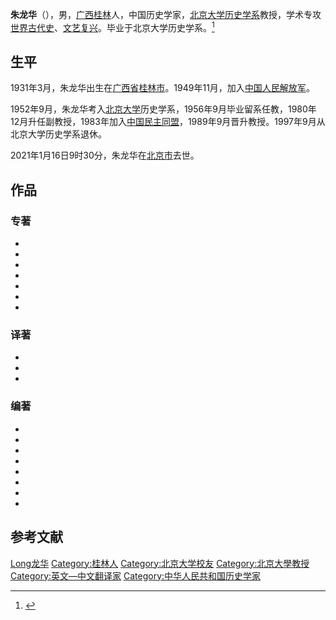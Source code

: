 {{Infobox person
| 图像       = 
| 图像说明   = 
| 姓名       = 朱龙华
| 英文名     = 
| 本名       = 
| 出生日期   = 1931年3月
| 出生地     = {{ROC}}[[廣西省_(中華民國)|广西省]][[桂林市|桂林市]]
| 死亡日期   = {{death date and age|2021|01|16|1931|03}}
| 死亡地     = {{PRC}}[[北京市|北京市]]
| 政党       = [[中国民主同盟|中国民主同盟]]
| 政治运动   = 
| 别名       = 
| 种族       = 汉族
| 母校       = [[北京大学|北京大学]]历史学系
| 职业       = 教授、历史学家、翻译家
| 活跃时期   = 
| 组织       = 
| 机构       = 
| 研究领域   = 世界古代史<br>文艺复兴
| 知名于     = 
| 知名作品   = 
| 宗教信仰   = 
| 配偶       = <!--{{marriage|姓名|年份}} -->
| 子女       = 
| 父母       = 
| 亲属       = 
| 受影响于   = 
| 影响于     = 
| 获奖       = <!--  {{Awards|award= |year= |title= }} -->
| 网站       = <!-- {{URL| }} -->
}}
'''朱龙华'''（{{bd|1931年|3月|2021年|1月16日|catIdx=Zhu朱龙华}}），男，[[廣西省_(中華民國)|广西]][[桂林市|桂林]]人，中国历史学家，[[北京大学历史学系|北京大学历史学系]]教授，学术专攻[[世界历史|世界古代史]]、[[文艺复兴|文艺复兴]]。毕业于北京大学历史学系。<ref>{{cite web |title=历史学家、北京大学教授朱龙华先生逝世，享年90岁 |url=https://www.sohu.com/a/445156290_501405 |work=搜狐 |accessdate=2021-01-19 |date=2021-01-18 |archive-date=2021-01-22 |archive-url=https://web.archive.org/web/20210122232649/https://www.sohu.com/a/445156290_501405 |dead-url=no }}</ref>

== 生平 ==
1931年3月，朱龙华出生在[[廣西省_(中華民國)|广西省]][[桂林市|桂林市]]。1949年11月，加入[[中国人民解放军|中国人民解放军]]。

1952年9月，朱龙华考入[[北京大学|北京大学]]历史学系，1956年9月毕业留系任教，1980年12月升任副教授，1983年加入[[中国民主同盟|中国民主同盟]]，1989年9月晋升教授。1997年9月从北京大学历史学系退休。

2021年1月16日9时30分，朱龙华在[[北京市|北京市]]去世。

== 作品 ==
=== 专著 ===
* {{cite book |title=《意大利文化》 |date=2012-04-01 |publisher=上海社会科学院出版社 |location=上海市 |isbn=9787552000153}}
* {{cite book |title=《意大利文艺复兴的起源与模式》 |date=2000-01-01 |publisher=人民出版社 |location=北京市 |isbn=9787010040257}}
* {{cite book |title=《罗马文化》 |date=2012-12-01 |publisher=上海社会科学院出版社 |location=上海市 |isbn=9787552001785}}
* {{cite book |title=《艺术通史：文艺复兴以前的艺术》 |publisher=上海社会科学院出版社 |location=上海市 |date=2014-01-01 |isbn=9787552004076}}
* {{cite book |title=《世界历史（上古部分）》 |date=2000-01-01 |publisher=北京大学出版社 |location=北京市 |isbn=9787301016350}}
* {{cite book |title=《古代世界史参考图集》 |date=1960-06-01 |publisher=人民教育出版社 |location=北京市 |isbn=9788863306132}}
* {{cite book |author1=朱龙华 |author2=王素色 |author3=赵立行 |title=《欧洲文艺复兴史:艺术卷》 |date=2008-03-01 |publisher=人民出版社 |location=北京市 |isbn=9787010066929}}

=== 译著 ===
* {{cite book |author1=坚尼·布鲁克尔 |title=《文艺复兴时期的佛罗伦萨》 |date=1985-03-01 |publisher=三联书店 |location=上海市}}
* {{cite book |author1=N·G·L·哈蒙德 |title=《希腊史》 |date=2016-03-01 |publisher=商务印书馆 |location=北京市 |isbn=9787100116237}}
* {{cite book |author1=威廉·希克林·普列斯科特 |title=《墨西哥征服史》 |date=1965-05-01 |publisher=商务印书馆 |location=北京市}}

=== 编著 ===
* {{cite book |title=《千古名城巴比伦》 |date=1982-09-01 |publisher=商务印书馆 |location=北京市 |isbn=9788849363579}}
* {{cite book |title=《朱荫龙诗文集》 |date=2018-09-01 |publisher=广西师范大学出版社 |location=广西壮族自治区 |isbn=9787559801272}}
* {{cite book |title=《外国历史故事》 |date=2000-01-01 |publisher=中国少年儿童出版社 |location=北京市 |isbn=9788907372499}}
* {{cite book |title=《杰出的雕刻家米开朗琪罗》 |date=2000-01-01 |publisher=商务印书馆 |location=北京市 |isbn=9788904252503}}
* {{cite book |title=《叩问丛林：玛雅文明探秘》 |date=2000-04-01 |publisher=云南人民出版社 |location=云南省昆明市 |isbn=9787222027343}}
* {{cite book |title=《中外历史故事》 |date=2012-01-01 |publisher=吉林出版集团有限责任公司 |location=吉林省吉林市 |isbn=9787546308166}}
* {{cite book |title=《文化探索之旅：走遍埃及》 |date=2000-01-01 |publisher=云南人民出版社 |location=云南省昆明市 |isbn=9787222031357}}
* {{cite book |editor1=朱龙华 |editor2=赵伯乐 |editor3=徐善伟 |editor4=顾銮斋 |title=《失落的文明系列》 |publisher=云南人民出版社 |location=云南省昆明市 |isbn=9788171142309}}

== 参考文献 ==
{{reflist}}

{{Authority control}}  
{{DEFAULTSORT:Zhu朱龙华}}
[[Category:朱姓|Long龙华]]
[[Category:桂林人|Category:桂林人]]
[[Category:北京大学校友|Category:北京大学校友]]
[[Category:北京大學教授|Category:北京大學教授]]
[[Category:英文—中文翻译家|Category:英文—中文翻译家]]
[[Category:中华人民共和国历史学家|Category:中华人民共和国历史学家]]